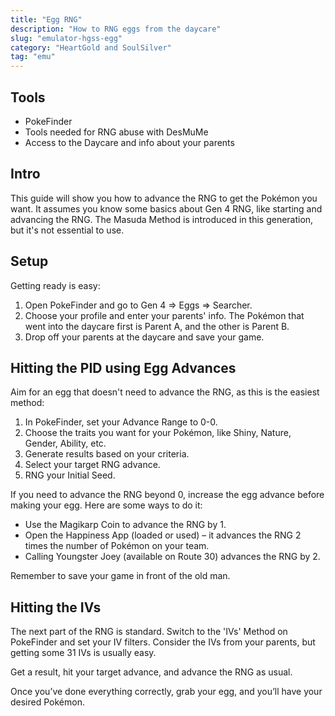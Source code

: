 ```yaml
---
title: "Egg RNG"
description: "How to RNG eggs from the daycare"
slug: "emulator-hgss-egg"
category: "HeartGold and SoulSilver"
tag: "emu"
---
```


## Tools

- PokeFinder
- Tools needed for RNG abuse with DesMuMe
- Access to the Daycare and info about your parents

## Intro

This guide will show you how to advance the RNG to get the Pokémon you want. It assumes you know some basics about Gen 4 RNG, like starting and advancing the RNG. The Masuda Method is introduced in this generation, but it's not essential to use.

## Setup

Getting ready is easy:

1. Open PokeFinder and go to Gen 4 => Eggs => Searcher.
2. Choose your profile and enter your parents' info. The Pokémon that went into the daycare first is Parent A, and the other is Parent B.
3. Drop off your parents at the daycare and save your game.

## Hitting the PID using Egg Advances

Aim for an egg that doesn't need to advance the RNG, as this is the easiest method:

1. In PokeFinder, set your Advance Range to 0-0.
2. Choose the traits you want for your Pokémon, like Shiny, Nature, Gender, Ability, etc.
3. Generate results based on your criteria.
4. Select your target RNG advance.
5. RNG your Initial Seed.

If you need to advance the RNG beyond 0, increase the egg advance before making your egg. Here are some ways to do it:

- Use the Magikarp Coin to advance the RNG by 1.
- Open the Happiness App (loaded or used) – it advances the RNG 2 times the number of Pokémon on your team.
- Calling Youngster Joey (available on Route 30) advances the RNG by 2.

Remember to save your game in front of the old man.

## Hitting the IVs

The next part of the RNG is standard. Switch to the 'IVs' Method on PokeFinder and set your IV filters. Consider the IVs from your parents, but getting some 31 IVs is usually easy.

Get a result, hit your target advance, and advance the RNG as usual.

Once you’ve done everything correctly, grab your egg, and you’ll have your desired Pokémon.
